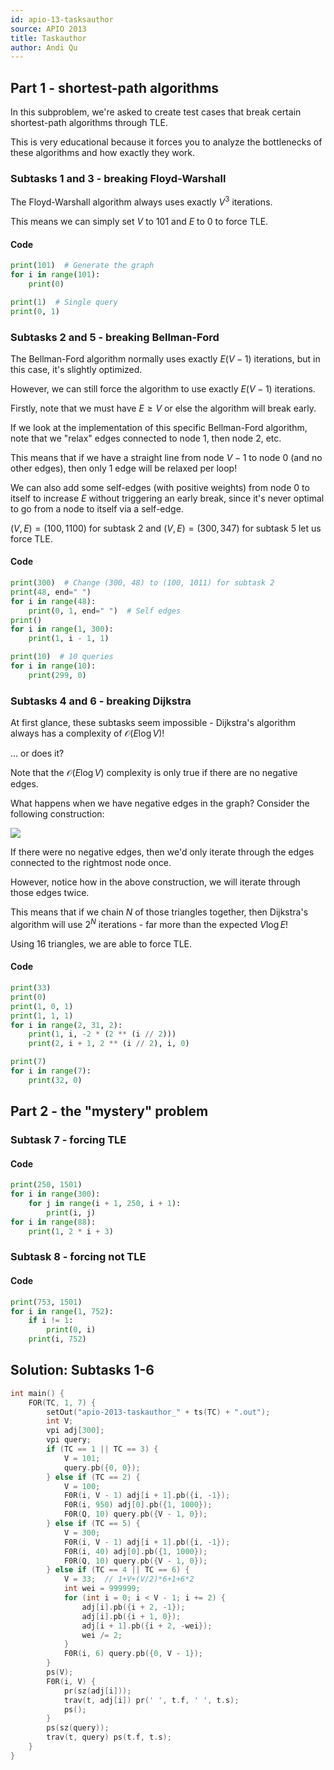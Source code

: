 ```yaml
---
id: apio-13-tasksauthor
source: APIO 2013
title: Taskauthor
author: Andi Qu
---
```


## Part 1 - shortest-path algorithms

In this subproblem, we're asked to create test cases that break certain
shortest-path algorithms through TLE.

This is very educational because it forces you to analyze the bottlenecks of
these algorithms and how exactly they work.

### Subtasks 1 and 3 - breaking Floyd-Warshall

The Floyd-Warshall algorithm always uses exactly $V^3$ iterations.

This means we can simply set $V$ to 101 and $E$ to 0 to force TLE.

#### Code

```py
print(101)  # Generate the graph
for i in range(101):
	print(0)

print(1)  # Single query
print(0, 1)
```

### Subtasks 2 and 5 - breaking Bellman-Ford

The Bellman-Ford algorithm normally uses exactly $E(V - 1)$ iterations, but in
this case, it's slightly optimized.

However, we can still force the algorithm to use exactly $E(V - 1)$ iterations.

Firstly, note that we must have $E \geq V$ or else the algorithm will break
early.

If we look at the implementation of this specific Bellman-Ford algorithm, note
that we "relax" edges connected to node 1, then node 2, etc.

This means that if we have a straight line from node $V - 1$ to node 0 (and no
other edges), then only 1 edge will be relaxed per loop!

We can also add some self-edges (with positive weights) from node 0 to itself to
increase $E$ without triggering an early break, since it's never optimal to go
from a node to itself via a self-edge.

$(V, E) = (100, 1100)$ for subtask 2 and $(V, E) = (300, 347)$ for subtask 5 let
us force TLE.

#### Code

```py
print(300)  # Change (300, 48) to (100, 1011) for subtask 2
print(48, end=" ")
for i in range(48):
	print(0, 1, end=" ")  # Self edges
print()
for i in range(1, 300):
	print(1, i - 1, 1)

print(10)  # 10 queries
for i in range(10):
	print(299, 0)
```

### Subtasks 4 and 6 - breaking Dijkstra

At first glance, these subtasks seem impossible - Dijkstra's algorithm always
has a complexity of $\mathcal{O}(E \log V)$!

... or does it?

Note that the $\mathcal{O}(E \log V)$ complexity is only true if there are no
negative edges.

What happens when we have negative edges in the graph? Consider the following
construction:

![](apio-13-tasksauthor/APIO_tasksauthor_problem_image.png)

If there were no negative edges, then we'd only iterate through the edges
connected to the rightmost node once.

However, notice how in the above construction, we will iterate through those
edges twice.

This means that if we chain $N$ of those triangles together, then Dijkstra's
algorithm will use $2^N$ iterations - far more than the expected $V \log E$!

Using 16 triangles, we are able to force TLE.

#### Code

```py
print(33)
print(0)
print(1, 0, 1)
print(1, 1, 1)
for i in range(2, 31, 2):
	print(1, i, -2 * (2 ** (i // 2)))
	print(2, i + 1, 2 ** (i // 2), i, 0)

print(7)
for i in range(7):
	print(32, 0)
```

## Part 2 - the "mystery" problem

### Subtask 7 - forcing TLE

<IncompleteSection />

#### Code

```py
print(250, 1501)
for i in range(300):
	for j in range(i + 1, 250, i + 1):
		print(i, j)
for i in range(88):
	print(1, 2 * i + 3)
```

### Subtask 8 - forcing not TLE

<IncompleteSection />

#### Code

```py
print(753, 1501)
for i in range(1, 752):
	if i != 1:
		print(0, i)
	print(i, 752)
```

<LanguageSection>

<CPPSection>

## Solution: Subtasks 1-6

```cpp
int main() {
	FOR(TC, 1, 7) {
		setOut("apio-2013-taskauthor_" + ts(TC) + ".out");
		int V;
		vpi adj[300];
		vpi query;
		if (TC == 1 || TC == 3) {
			V = 101;
			query.pb({0, 0});
		} else if (TC == 2) {
			V = 100;
			F0R(i, V - 1) adj[i + 1].pb({i, -1});
			F0R(i, 950) adj[0].pb({1, 1000});
			F0R(Q, 10) query.pb({V - 1, 0});
		} else if (TC == 5) {
			V = 300;
			F0R(i, V - 1) adj[i + 1].pb({i, -1});
			F0R(i, 40) adj[0].pb({1, 1000});
			F0R(Q, 10) query.pb({V - 1, 0});
		} else if (TC == 4 || TC == 6) {
			V = 33;  // 1+V+(V/2)*6+1+6*2
			int wei = 999999;
			for (int i = 0; i < V - 1; i += 2) {
				adj[i].pb({i + 2, -1});
				adj[i].pb({i + 1, 0});
				adj[i + 1].pb({i + 2, -wei});
				wei /= 2;
			}
			F0R(i, 6) query.pb({0, V - 1});
		}
		ps(V);
		F0R(i, V) {
			pr(sz(adj[i]));
			trav(t, adj[i]) pr(' ', t.f, ' ', t.s);
			ps();
		}
		ps(sz(query));
		trav(t, query) ps(t.f, t.s);
	}
}
```

</CPPSection>

<JavaSection>

</JavaSection>

<PySection>

</PySection>

</LanguageSection>
